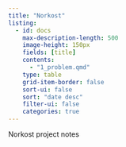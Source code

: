 ```yaml
---
title: "Norkost"
listing:
  - id: docs
    max-description-length: 500
    image-height: 150px
    fields: [title]
    contents: 
      - "1_problem.qmd"
    type: table
    grid-item-border: false
    sort-ui: false
    sort: "date desc"
    filter-ui: false
    categories: true
---
```


Norkost project notes

